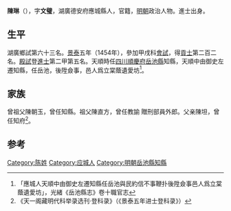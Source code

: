 {{Otheruses|other=名为陳琳的其他人物|陳琳}}

'''陳琳'''（{{bd|1423年||？}}），字'''文璧'''，湖廣德安府應城縣人，官籍，[[明朝|明朝]]政治人物。進士出身。

== 生平 ==
湖廣鄉試第六十三名。[[景泰|景泰]]五年（1454年），參加甲戌科[[會試|會試]]，得[[貢士|貢士]]第二百二名。[[殿試|殿試]]登[[進士|進士]]第二甲第五名。天順時任[[四川|四川]][[順慶府|順慶府]][[岳池縣|岳池縣]]知縣，天順中由御史左遷知縣，任岳池，後陞僉事，邑人爲立棠蔭遺愛坊<ref>「應城人天順中由御史左遷知縣任岳池與民約信不事鞭扑後陞僉事邑人爲立棠蔭遺愛坊」，光緒《岳池縣志》卷十職官志</ref>。

== 家族 ==
曾祖父陳朝玉，曾任知縣。祖父陳直方，曾任教諭 贈刑部員外郎。父亲陳坦，曾任知府<ref name="《天一阁藏明代科举录选刊·登科录》（《景泰五年进士登科录》）">《天一阁藏明代科举录选刊·登科录》（《景泰五年进士登科录》）</ref>。

==参考==
{{reflist}}

{{景泰五年甲戌科殿試金榜}}

{{Authority control}}

{{DEFAULTSORT:}}
[[Category:陈姓|Category:陈姓]]
[[Category:应城人|Category:应城人]]
[[Category:明朝岳池縣知縣|Category:明朝岳池縣知縣]]


{{明朝人物小作品}}